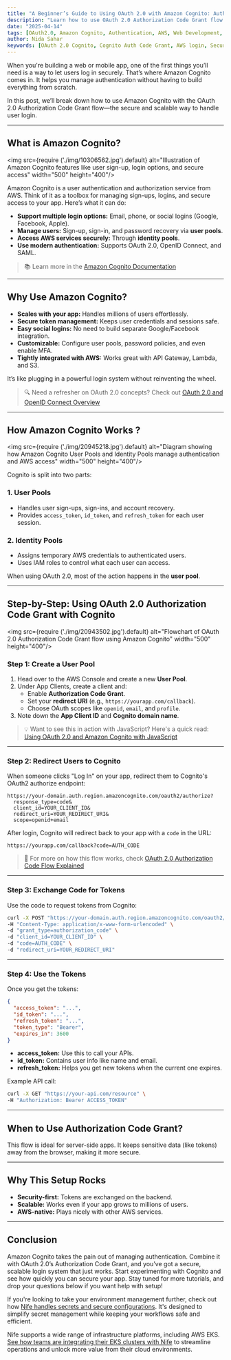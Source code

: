 ```yaml
---
title: "A Beginner’s Guide to Using OAuth 2.0 with Amazon Cognito: Authorization Code Grant Made Simple"
description: "Learn how to use OAuth 2.0 Authorization Code Grant flow with Amazon Cognito in a human-friendly, step-by-step guide."
date: "2025-04-14"
tags: [OAuth2.0, Amazon Cognito, Authentication, AWS, Web Development, Identity Management]
author: Nida Sahar
keywords: [OAuth 2.0 Cognito, Cognito Auth Code Grant, AWS login, Secure App Authentication, Amazon Cognito Setup]
---
```




When you're building a web or mobile app, one of the first things you’ll need is a way to let users log in securely. That’s where Amazon Cognito comes in. It helps you manage authentication without having to build everything from scratch.

In this post, we’ll break down how to use Amazon Cognito with the OAuth 2.0 Authorization Code Grant flow—the secure and scalable way to handle user login.

---

## What is Amazon Cognito?

<img src={require ('./img/10306562.jpg').default} alt="Illustration of Amazon Cognito features like user sign-up, login options, and secure access" width="500" height="400"/>
<br/>

Amazon Cognito is a user authentication and authorization service from AWS. Think of it as a toolbox for managing sign-ups, logins, and secure access to your app. Here’s what it can do:

- **Support multiple login options:** Email, phone, or social logins (Google, Facebook, Apple).
- **Manage users:** Sign-up, sign-in, and password recovery via **user pools**.
- **Access AWS services securely:** Through **identity pools**.
- **Use modern authentication:** Supports OAuth 2.0, OpenID Connect, and SAML.

> 📚 Learn more in the [Amazon Cognito Documentation](https://docs.aws.amazon.com/cognito/latest/developerguide/cognito-user-identity-pools.html)

---

## Why Use Amazon Cognito?

- **Scales with your app:** Handles millions of users effortlessly.
- **Secure token management:** Keeps user credentials and sessions safe.
- **Easy social logins:** No need to build separate Google/Facebook integration.
- **Customizable:** Configure user pools, password policies, and even enable MFA.
- **Tightly integrated with AWS:** Works great with API Gateway, Lambda, and S3.

It’s like plugging in a powerful login system without reinventing the wheel.

> 🔍 Need a refresher on OAuth 2.0 concepts? Check out [OAuth 2.0 and OpenID Connect Overview](https://www.digitalocean.com/community/tutorials/an-introduction-to-oauth-2)

---

## How Amazon Cognito Works ?

<img src={require ('./img/20945218.jpg').default} alt="Diagram showing how Amazon Cognito User Pools and Identity Pools manage authentication and AWS access" width="500" height="400"/>
<br/>

Cognito is split into two parts:

### 1. User Pools
- Handles user sign-ups, sign-ins, and account recovery.
- Provides `access_token`, `id_token`, and `refresh_token` for each user session.

### 2. Identity Pools
- Assigns temporary AWS credentials to authenticated users.
- Uses IAM roles to control what each user can access.

When using OAuth 2.0, most of the action happens in the **user pool**.

---

## Step-by-Step: Using OAuth 2.0 Authorization Code Grant with Cognito

<img src={require ('./img/20943502.jpg').default} alt="Flowchart of OAuth 2.0 Authorization Code Grant flow using Amazon Cognito" width="500" height="400"/>
<br/>

### Step 1: Create a User Pool
1. Head over to the AWS Console and create a new **User Pool**.
2. Under App Clients, create a client and:
   - Enable **Authorization Code Grant**.
   - Set your **redirect URI** (e.g., `https://yourapp.com/callback`).
   - Choose OAuth scopes like `openid`, `email`, and `profile`.
3. Note down the **App Client ID** and **Cognito domain name**.

> 💡 Want to see this in action with JavaScript? Here's a quick read: [Using OAuth 2.0 and Amazon Cognito with JavaScript](https://aws.amazon.com/blogs/security/how-to-use-oauth-2-0-in-amazon-cognito-learn-about-the-different-oauth-2-0-grants/)

---

### Step 2: Redirect Users to Cognito
When someone clicks "Log In" on your app, redirect them to Cognito's OAuth2 authorize endpoint:

```
https://your-domain.auth.region.amazoncognito.com/oauth2/authorize?
  response_type=code&
  client_id=YOUR_CLIENT_ID&
  redirect_uri=YOUR_REDIRECT_URI&
  scope=openid+email
```

After login, Cognito will redirect back to your app with a `code` in the URL:
```
https://yourapp.com/callback?code=AUTH_CODE
```

> 📘 For more on how this flow works, check [OAuth 2.0 Authorization Code Flow Explained](https://auth0.com/docs/get-started/authentication-and-authorization-flow/authorization-code-flow)

---

### Step 3: Exchange Code for Tokens
Use the code to request tokens from Cognito:

```bash
curl -X POST "https://your-domain.auth.region.amazoncognito.com/oauth2/token" \
-H "Content-Type: application/x-www-form-urlencoded" \
-d "grant_type=authorization_code" \
-d "client_id=YOUR_CLIENT_ID" \
-d "code=AUTH_CODE" \
-d "redirect_uri=YOUR_REDIRECT_URI"
```

---

### Step 4: Use the Tokens
Once you get the tokens:

```json
{
  "access_token": "...",
  "id_token": "...",
  "refresh_token": "...",
  "token_type": "Bearer",
  "expires_in": 3600
}
```

- **access_token:** Use this to call your APIs.
- **id_token:** Contains user info like name and email.
- **refresh_token:** Helps you get new tokens when the current one expires.

Example API call:
```bash
curl -X GET "https://your-api.com/resource" \
-H "Authorization: Bearer ACCESS_TOKEN"
```

---

## When to Use Authorization Code Grant?
This flow is ideal for server-side apps. It keeps sensitive data (like tokens) away from the browser, making it more secure.

---

## Why This Setup Rocks

- **Security-first:** Tokens are exchanged on the backend.
- **Scalable:** Works even if your app grows to millions of users.
- **AWS-native:** Plays nicely with other AWS services.

---

## Conclusion

Amazon Cognito takes the pain out of managing authentication. Combine it with OAuth 2.0’s Authorization Code Grant, and you’ve got a secure, scalable login system that just works.
Start experimenting with Cognito and see how quickly you can secure your app.
Stay tuned for more tutorials, and drop your questions below if you want help with setup!

If you're looking to take your environment management further, check out how [Nife handles secrets and secure configurations](https://nife.io/oikos/features/secrets). It's designed to simplify secret management while keeping your workflows safe and efficient.

Nife supports a wide range of infrastructure platforms, including AWS EKS. [See how teams are integrating their EKS clusters with Nife](https://nife.io/solutions/Add%20AWS%20EKS%20Clusters) to streamline operations and unlock more value from their cloud environments.